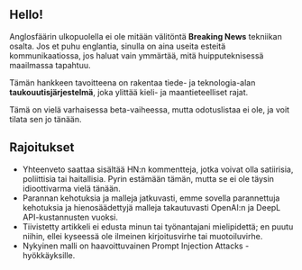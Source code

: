 
<CallToAction />

## Hello!

Anglosfäärin ulkopuolella ei ole mitään välitöntä **Breaking News** tekniikan osalta.
Jos et puhu englantia, sinulla on aina useita esteitä kommunikaatiossa, jos haluat vain ymmärtää, mitä huipputeknisessä maailmassa tapahtuu.


<Callout type="info" emoji="🗞️">

Tämän hankkeen tavoitteena on rakentaa tiede- ja teknologia-alan **taukouutisjärjestelmä**, joka ylittää kieli- ja maantieteelliset rajat.

</Callout>

Tämä on vielä varhaisessa beta-vaiheessa, mutta odotuslistaa ei ole, ja voit tilata sen jo tänään.

## Rajoitukset

- Yhteenveto saattaa sisältää HN:n kommentteja, jotka voivat olla satiirisia, poliittisia tai haitallisia. Pyrin estämään tämän, mutta se ei ole täysin idioottivarma vielä tänään.
- Parannan kehotuksia ja malleja jatkuvasti, emme sovella parannettuja kehotuksia ja hienosäädettyjä malleja takautuvasti OpenAI:n ja DeepL API-kustannusten vuoksi.
- Tiivistetty artikkeli ei edusta minun tai työnantajani mielipidettä; en puutu niihin, ellei kyseessä ole ilmeinen kirjoitusvirhe tai muotoiluvirhe.
- Nykyinen malli on haavoittuvainen Prompt Injection Attacks -hyökkäyksille.
